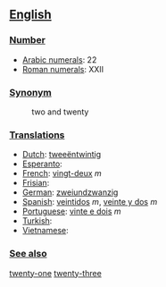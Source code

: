 == [[English]] ==

=== [[Number]] ===

*[[w:Arabic Numerals|Arabic numerals]]: 22
*[[w:Roman numerals|Roman numerals]]: XXII

=== [[Synonym]] ===
:two and twenty

=== [[Translations]] ===

*[[Dutch]]: [[tweeëntwintig]]
*[[Esperanto]]:
*[[French]]: [[vingt-deux]] ''m''
*[[Frisian]]:
*[[German]]: [[zweiundzwanzig]]
*[[Spanish]]: [[veintidos]] ''m'', [[veinte y dos]] ''m''
*[[Portuguese]]: [[vinte e dois]] ''m''
*[[Turkish]]:
*[[Vietnamese]]:

 
=== [[See also]] ===

[[twenty-one]] [[twenty-three]]